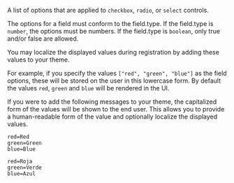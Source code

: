 
A list of options that are applied to `checkbox`, `radio`, or `select` controls.

The options for a field must conform to the <InlineField>field.type</InlineField>. If the <InlineField>field.type</InlineField> is `number`, the options must be numbers. If the <InlineField>field.type</InlineField> is `boolean`, only <InlineFieldValue>true</InlineFieldValue> and/or <InlineFieldValue>false</InlineFieldValue> are allowed.

You may localize the displayed values during registration by adding these values to your theme.

For example, if you specify the values `["red", "green", "blue"]` as the field options, these will be stored on the user in this lowercase form. By default the values `red`, `green` and `blue` will be rendered in the UI.

If you were to add the following messages to your theme, the capitalized form of the values will be shown to the end user. This allows you to provide a human-readable form of the value and optionally localize the displayed values.

```properties title="Default"
red=Red
green=Green
blue=Blue
```

```properties title="Spanish"
red=Roja
green=Verde
blue=Azul
```
